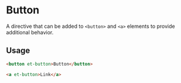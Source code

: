 # Button

A directive that can be added to `<button>` and `<a>` elements to provide additional behavior.

## Usage

```html
<button et-button>Button</button>

<a et-button>Link</a>
```


<ArgsTable story={PRIMARY_STORY} />
